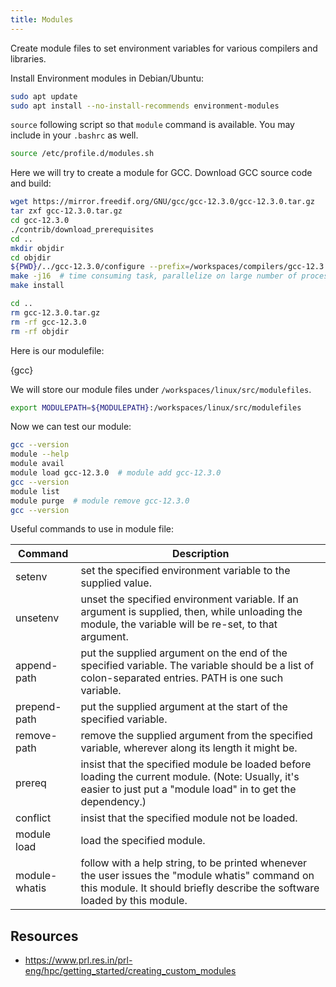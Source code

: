 ```yaml
---
title: Modules
---
```


Create module files to set environment variables for various compilers and
libraries.

Install Environment modules in Debian/Ubuntu:

```bash
sudo apt update
sudo apt install --no-install-recommends environment-modules
```

`source` following script so that `module` command is available. You may include
in your `.bashrc` as well.

```bash
source /etc/profile.d/modules.sh
```

Here we will try to create a module for GCC. Download GCC source code and build:

```bash
wget https://mirror.freedif.org/GNU/gcc/gcc-12.3.0/gcc-12.3.0.tar.gz
tar zxf gcc-12.3.0.tar.gz
cd gcc-12.3.0
./contrib/download_prerequisites
cd ..
mkdir objdir
cd objdir
${PWD}/../gcc-12.3.0/configure --prefix=/workspaces/compilers/gcc-12.3.0 --enable-languages=c,c++,fortran,go --disable-multilib
make -j16  # time consuming task, parallelize on large number of processors
make install

cd ..
rm gcc-12.3.0.tar.gz
rm -rf gcc-12.3.0
rm -rf objdir
```

Here is our modulefile:


<CodeBlock language="bash" title="src/modulefiles/gcc-12.3.0" showLineNumbers>{gcc}</CodeBlock>

We will store our module files under `/workspaces/linux/src/modulefiles`.

```bash
export MODULEPATH=${MODULEPATH}:/workspaces/linux/src/modulefiles
```

Now we can test our module:

```bash
gcc --version
module --help
module avail
module load gcc-12.3.0  # module add gcc-12.3.0
gcc --version
module list
module purge  # module remove gcc-12.3.0
gcc --version
```

Useful commands to use in module file:

Command       | Description
------------- | -----------
setenv        | set the specified environment variable to the supplied value.
unsetenv      | unset the specified environment variable. If an argument is supplied, then, while unloading the module, the variable will be re-set, to that argument.
append-path   | put the supplied argument on the end of the specified variable. The variable should be a list of colon-separated entries. PATH is one such variable.
prepend-path  | put the supplied argument at the start of the specified variable.
remove-path   | remove the supplied argument from the specified variable, wherever along its length it might be.
prereq        | insist that the specified module be loaded before loading the current module. (Note: Usually, it's easier to just put a "module load" in to get the dependency.)
conflict      | insist that the specified module not be loaded.
module load   | load the specified module.
module-whatis | follow with a help string, to be printed whenever the user issues the "module whatis" command on this module. It should briefly describe the software loaded by this module.


## Resources

- https://www.prl.res.in/prl-eng/hpc/getting_started/creating_custom_modules
